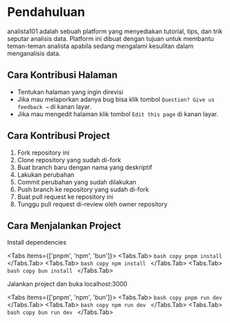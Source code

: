 # Pendahuluan
 
analista101 adalah sebuah platform yang menyediakan tutorial, tips, dan trik seputar analisis data. Platform ini dibuat dengan tujuan untuk membantu teman-teman analista apabila sedang mengalami kesulitan dalam menganalisis data.

## Cara Kontribusi Halaman

- Tentukan halaman yang ingin direvisi
- Jika mau melaporkan adanya bug bisa klik tombol ```Question? Give us feedback →``` di kanan layar.
- Jika mau mengedit halaman klik tombol ```Edit this page``` di kanan layar.

## Cara Kontribusi Project

1. Fork repository ini
2. Clone repository yang sudah di-fork
3. Buat branch baru dengan nama yang deskriptif
4. Lakukan perubahan
5. Commit perubahan yang sudah dilakukan
6. Push branch ke repository yang sudah di-fork
7. Buat pull request ke repository ini
8. Tunggu pull request di-review oleh owner repository

## Cara Menjalankan Project


Install dependencies

<Tabs items={['pnpm', 'npm', 'bun']}>
  <Tabs.Tab>
    ```bash copy
    pnpm install
    ```
  </Tabs.Tab>
  <Tabs.Tab>
    ```bash copy
    npm install
    ```
  </Tabs.Tab>
  <Tabs.Tab>
    ```bash copy
    bun install
    ```
  </Tabs.Tab>
</Tabs>

Jalankan project dan buka localhost:3000
    
<Tabs items={['pnpm', 'npm', 'bun']}>
  <Tabs.Tab>
    ```bash copy
    pnpm run dev
    ```
  </Tabs.Tab>
  <Tabs.Tab>
    ```bash copy
    npm run dev
    ```
  </Tabs.Tab>
  <Tabs.Tab>
    ```bash copy
    bun run dev
    ```
  </Tabs.Tab>
</Tabs>